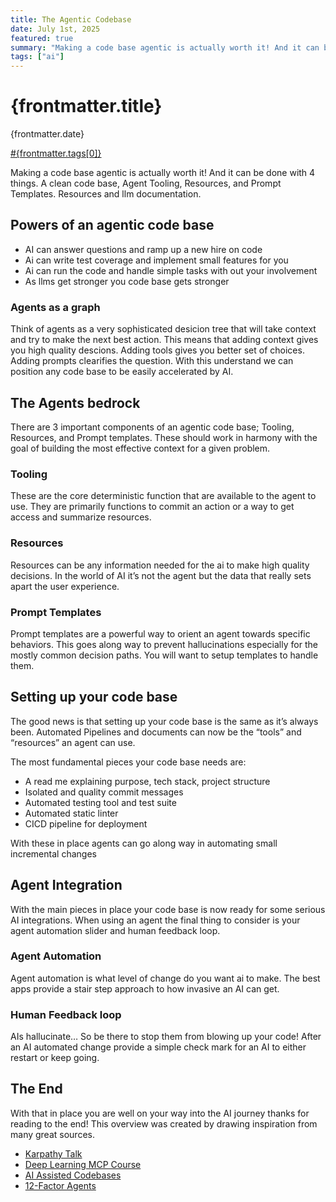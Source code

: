 ```yaml
---
title: The Agentic Codebase
date: July 1st, 2025
featured: true
summary: "Making a code base agentic is actually worth it! And it can be done with 4 things. A clean code base, Agent Tooling, Resources, Prompt Templates. Resources and llm documentation."
tags: ["ai"]
---
```


# {frontmatter.title}

<figcaption> {frontmatter.date}</figcaption>

[#{frontmatter.tags[0]}]()

Making a code base agentic is actually worth it! And it can be done with 4 things. A clean code base, Agent Tooling, Resources, and Prompt Templates. Resources and llm documentation.

## Powers of an agentic code base

- AI can answer questions and ramp up a new hire on code
- Ai can write test coverage and implement small features for you
- Ai can run the code and handle simple tasks with out your involvement
- As llms get stronger you code base gets stronger

### Agents as a graph

Think of agents as a very sophisticated desicion tree that will take context and try to make the next best action. This means that adding context gives you high quality descions. Adding tools gives you better set of choices. Adding prompts clearifies the question. With this understand we can position any code base to be easily accelerated by AI.

## The Agents bedrock
There are 3 important components of an agentic code base; Tooling, Resources, and Prompt templates.
These should work in harmony with the goal of building the most effective context for a given problem.

### Tooling
These are the core deterministic function that are available to the agent to use. They are primarily functions to commit an action or a way to get access and summarize resources.

### Resources
Resources can be any information needed for the ai to make high quality decisions. In the world of AI it’s not the agent but the data that really sets apart the user experience.

### Prompt Templates
Prompt templates are a powerful way to orient an agent towards specific behaviors. This goes along way to prevent hallucinations especially for the mostly common decision paths. You will want to setup templates to handle them.

## Setting up your code base
The good news is that setting up your code base is the same as it’s always been. Automated Pipelines and documents can now be the “tools” and “resources” an agent can use.

The most fundamental pieces your code base needs are:
- A read me explaining purpose, tech stack, project structure
- Isolated and quality commit messages
- Automated testing tool and test suite
- Automated static linter
- CICD pipeline for deployment

With these in place agents can go along way in automating small incremental changes

## Agent Integration

With the main pieces in place your code base is now ready for some serious AI integrations. When using an agent the final thing to consider is your agent automation slider and human feedback loop.

### Agent Automation

Agent automation is what level of change do you want ai to make. The best apps provide a stair step approach to how invasive an AI can get.

### Human Feedback loop

AIs hallucinate… So be there to stop them from blowing up your code! After an AI automated change provide a simple check mark for an AI to either restart or keep going.

## The End

With that in place you are well on your way into the AI journey thanks for reading to the end! This overview was created by drawing inspiration from many great sources.
- [Karpathy Talk](https://youtu.be/LCEmiRjPEtQ?si=qDF3NboJMwVl5kb9)
- [Deep Learning MCP Course](https://learn.deeplearning.ai/courses/mcp-build-rich-context-ai-apps-with-anthropic/lesson/xtt6w/mcp-architecture)
- [AI Assisted Codebases](https://blog.nilenso.com/blog/2025/05/29/ai-assisted-coding/)
- [12-Factor Agents](https://news.ycombinator.com/item?id=43699271)
